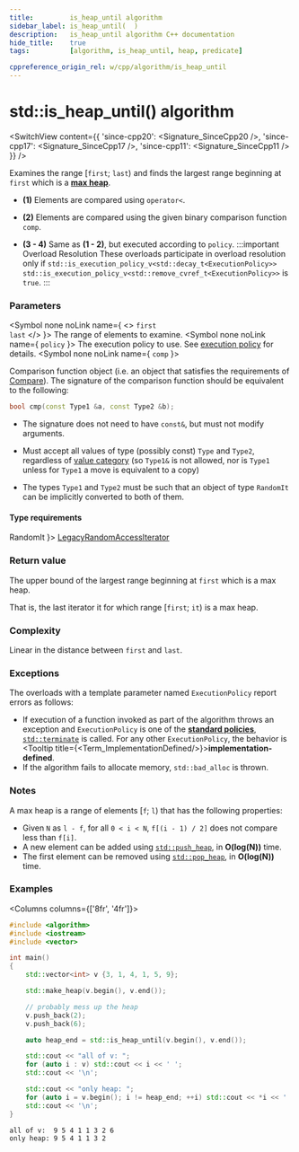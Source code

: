 ```yaml
---
title:         is_heap_until algorithm
sidebar_label: is_heap_until(  )
description:   is_heap_until algorithm C++ documentation
hide_title:    true
tags:          [algorithm, is_heap_until, heap, predicate]

cppreference_origin_rel: w/cpp/algorithm/is_heap_until
---
```



<!-- Terms -->


<!----------------- Codes ---------------------->


# std::is_heap_until() algorithm

<SwitchView content={{
  'since-cpp20': <Signature_SinceCpp20 />,
  'since-cpp17': <Signature_SinceCpp17 />,
  'since-cpp11': <Signature_SinceCpp11 />
}} />


Examines the range [`first`; `last`) and finds the largest range beginning at `first` which is a [**max heap**](https://en.wikipedia.org/wiki/Binary_heap).

- **(1)** Elements are compared using `operator<`.

- **(2)** Elements are compared using the given binary comparison function `comp`.

- **(3 - 4)** Same as **(1 - 2)**, but executed according to `policy`.
	:::important Overload Resolution
	These overloads participate in overload resolution only if
	<Until v='cpp20'> <code>std::is_execution_policy_v&lt;std::decay_t&lt;ExecutionPolicy&gt;&gt;</code> </Until> <Since v='cpp20'> <code>std::is_execution_policy_v&lt;std::remove_cvref_t&lt;ExecutionPolicy&gt;&gt;</code> </Since> is <code>true</code>.
	:::

### Parameters

<SymbolTable>

  <Symbol none noLink name={ <> <code>first</code> <br/> <code>last</code> </> }>
    The range of elements to examine.
  </Symbol>
  <Symbol none noLink name={ <code>policy</code> }>
    The execution policy to use. See <a href="#">execution policy</a> for details.
  </Symbol>
  <Symbol none noLink name={ <code>comp</code> }>

Comparison function object (i.e. an object that satisfies the requirements of [Compare](/docs/named_req/Compare)).
The signature of the comparison function should be equivalent to the following:
```cpp
bool cmp(const Type1 &a, const Type2 &b);
```
- The signature does not need to have `const&`, but must not modify arguments.
- Must accept all values of type (possibly const) `Type` and `Type2`, regardless of [value category](#) (so `Type1&` is not allowed, <Since v='cpp11'>nor is <code>Type1</code> unless for <code>Type1</code> a move is equivalent to a copy</Since>)
- The types `Type1` and `Type2` must be such that an object of type `RandomIt` can be implicitly converted to both of them.


  </Symbol>

</SymbolTable>

#### Type requirements

<SymbolTable>
  <Symbol none noLink name={ <code>RandomIt</code> }>
    <a href="/docs/named_req/LegacyRandomAccessIterator">LegacyRandomAccessIterator</a>
  </Symbol>
</SymbolTable>

### Return value

The upper bound of the largest range beginning at `first` which is a max heap.

That is, the last iterator it for which range [`first`; `it`) is a max heap.

### Complexity

Linear in the distance between `first` and `last`.

### Exceptions

The overloads with a template parameter named `ExecutionPolicy` report errors as follows:
- If execution of a function invoked as part of the algorithm throws an exception and `ExecutionPolicy` is one of the [**standard policies**](#), [`std::terminate`](#) is called.
	For any other `ExecutionPolicy`, the behavior is <Tooltip title={<Term_ImplementationDefined/>}>**implementation-defined**</Tooltip>.
- If the algorithm fails to allocate memory, `std::bad_alloc` is thrown.

### Notes



A max heap is a range of elements [`f`; `l`) that has the following properties:

 - Given `N` as `l - f`, for all `0 < i < N`, `f[(i - 1) / 2]` does not compare less than `f[i]`.
 - A new element can be added using [`std::push_heap`](#), in **O(log(N))** time.
 - The first element can be removed using [`std::pop_heap`](#), in **O(log(N))** time.

### Examples

<Columns columns={['8fr', '4fr']}>
<div>

```cpp title='Main.cpp' showLineNumbers
#include <algorithm>
#include <iostream>
#include <vector>

int main()
{
    std::vector<int> v {3, 1, 4, 1, 5, 9};

    std::make_heap(v.begin(), v.end());

    // probably mess up the heap
    v.push_back(2);
    v.push_back(6);

    auto heap_end = std::is_heap_until(v.begin(), v.end());

    std::cout << "all of v: ";
    for (auto i : v) std::cout << i << ' ';
    std::cout << '\n';

    std::cout << "only heap: ";
    for (auto i = v.begin(); i != heap_end; ++i) std::cout << *i << ' ';
    std::cout << '\n';
}
```

</div>
<div>

```plaintext title="Output"
all of v:  9 5 4 1 1 3 2 6 
only heap: 9 5 4 1 1 3 2
```

</div>
</Columns>
